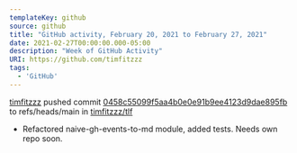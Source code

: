 ---
templateKey: github
source: github
title: "GitHub activity, February 20, 2021 to February 27, 2021"
date: 2021-02-27T00:00:00.000-05:00
description: "Week of GitHub Activity"
URI: https://github.com/timfitzzz
tags: 
  - 'GitHub'
---

[timfitzzz](https://github.com/timfitzzz) pushed commit [0458c55099f5aa4b0e0e91b9ee4123d9dae895fb](https://github.com/timfitzzz/tlf/commits/0458c55099f5aa4b0e0e91b9ee4123d9dae895fb) to refs/heads/main in [timfitzzz/tlf](https://github.com/timfitzzz/tlf)  
* Refactored naive-gh-events-to-md module, added tests. Needs own repo soon.  

